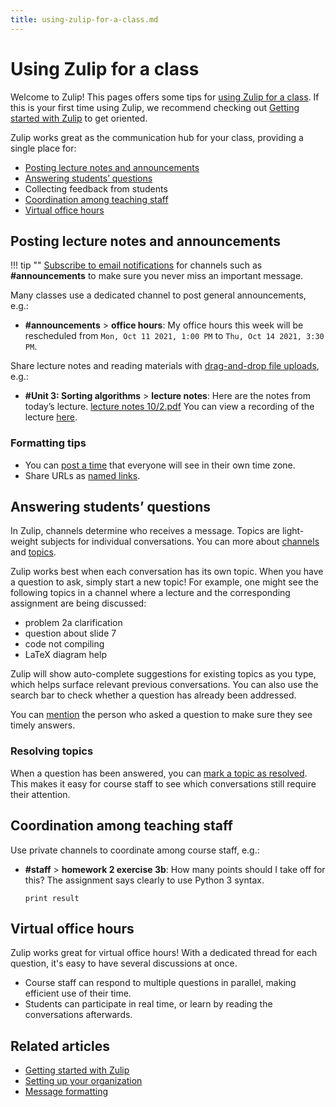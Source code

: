 ```yaml
---
title: using-zulip-for-a-class.md
---
```


# Using Zulip for a class

Welcome to Zulip! This pages offers some tips for [using Zulip for a
class](https://zulip.com/for/education/).  If this is your first time using Zulip, we
recommend checking out [Getting started with
Zulip](/help/getting-started-with-zulip) to get oriented.

Zulip works great as the communication hub for your class, providing a
single place for:

* [Posting lecture notes and announcements](#posting-lecture-notes-and-announcements)
* [Answering students’ questions](#answering-students-questions)
* Collecting feedback from students
* [Coordination among teaching staff](#coordination-among-teaching-staff)
* [Virtual office hours](#virtual-office-hours)

## Posting lecture notes and announcements

!!! tip ""
    [Subscribe to email notifications](/help/channel-notifications) for
    channels such as **#announcements** to make sure you never miss an important message.

Many classes use a dedicated channel to post general announcements, e.g.:

* **\#announcements** > **office hours**: My office hours this week
will be rescheduled from `Mon, Oct 11 2021, 1:00 PM` to `Thu, Oct 14 2021, 3:30 PM`.


Share lecture notes and reading materials with [drag-and-drop file
uploads](/help/share-and-upload-files), e.g.:

* **\#Unit 3: Sorting algorithms** > **lecture notes**: Here are the notes
from today’s lecture. [lecture notes 10/2.pdf]() You can view a recording of the lecture [here]().

### Formatting tips

* You can [post a time](/help/format-your-message-using-markdown#global-times)
  that everyone will see in their own time zone.
* Share URLs as [named links](/help/format-your-message-using-markdown#links).

## Answering students’ questions

In Zulip, channels determine who receives a message. Topics are
light-weight subjects for individual conversations. You can more about
[channels](introduction-to-channels) and [topics](/help/introduction-to-topics).

Zulip works best when each conversation has its own topic. When you
have a question to ask, simply start a new topic! For example, one
might see the following topics in a channel where a lecture and the
corresponding assignment are being discussed:

* problem 2a clarification
* question about slide 7
* code not compiling
* LaTeX diagram help

Zulip will show auto-complete suggestions for existing topics as you
type, which helps surface relevant previous conversations. You can
also use the search bar to check whether a question has already
been addressed.

You can [mention](/help/mention-a-user-or-group) the person who asked
a question to make sure they see timely answers.

### Resolving topics

When a question has been answered, you can [mark a topic as
resolved](/help/resolve-a-topic). This makes it easy for course
staff to see which conversations still require their attention.

## Coordination among teaching staff

Use private channels to coordinate among course staff, e.g.:

* **\#staff** > **homework 2 exercise 3b**: How many points should I
  take off for this? The assignment says clearly to use Python 3 syntax.

    ```
    print result
    ```

## Virtual office hours

Zulip works great for virtual office hours! With a dedicated thread
for each question, it's easy to have several discussions at once.

* Course staff can respond to multiple questions in parallel, making
  efficient use of their time.
* Students can participate in real time, or learn by reading the
  conversations afterwards.

## Related articles

* [Getting started with Zulip](/help/getting-started-with-zulip)
* [Setting up your organization](/help/getting-your-organization-started-with-zulip)
* [Message formatting](/help/format-your-message-using-markdown)



